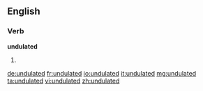 ==English==

===Verb===
'''undulated'''

# {{en-past of|undulate}}

[[de:undulated]]
[[fr:undulated]]
[[io:undulated]]
[[it:undulated]]
[[mg:undulated]]
[[ta:undulated]]
[[vi:undulated]]
[[zh:undulated]]